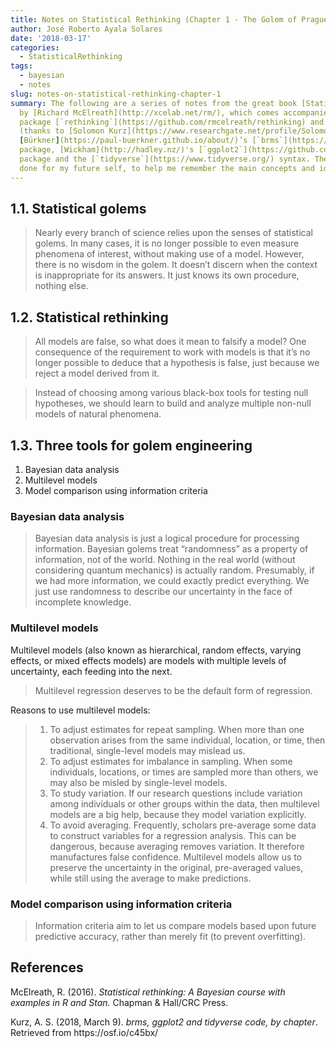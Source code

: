 ```yaml
---
title: Notes on Statistical Rethinking (Chapter 1 - The Golem of Prague)
author: José Roberto Ayala Solares
date: '2018-03-17'
categories:
  - StatisticalRethinking
tags:
  - bayesian
  - notes
slug: notes-on-statistical-rethinking-chapter-1
summary: The following are a series of notes from the great book [Statistical Rethinking](http://xcelab.net/rm/statistical-rethinking/)
  by [Richard McElreath](http://xcelab.net/rm/), which comes accompanied by the R
  package [`rethinking`](https://github.com/rmcelreath/rethinking) and some [improvements](https://osf.io/c45bx/)
  (thanks to [Solomon Kurz](https://www.researchgate.net/profile/Solomon_Kurz)) from
  [Bürkner](https://paul-buerkner.github.io/about/)’s [`brms`](https://github.com/paul-buerkner/brms)
  package, [Wickham](http://hadley.nz/)'s [`ggplot2`](https://github.com/tidyverse/ggplot2)
  package and the [`tidyverse`](https://www.tidyverse.org/) syntax. These are mainly
  done for my future self, to help me remember the main concepts and ideas.
---
```


## 1.1. Statistical golems
> Nearly every branch of science relies upon the senses of statistical golems. In many cases, it is no longer possible to even measure phenomena of interest, without making use of a model. However, there is no wisdom in the golem. It doesn’t discern when the context is inappropriate for its answers. It just knows its own procedure, nothing else.

## 1.2. Statistical rethinking
> All models are false, so what does it mean to falsify a model? One consequence of the requirement to work with models is that it’s no longer possible to deduce that a hypothesis is false, just because we reject a model derived from it.

> Instead of choosing among various black-box tools for testing null hypotheses, we should learn to build and analyze multiple non-null models of natural phenomena.

## 1.3. Three tools for golem engineering
1. Bayesian data analysis
2. Multilevel models
3. Model comparison using information criteria

### Bayesian data analysis
> Bayesian data analysis is just a logical procedure for processing information. Bayesian golems treat “randomness” as a property of information, not of the world. Nothing in the real world (without considering quantum mechanics) is actually random. Presumably, if we had more information, we could exactly predict everything. We just use randomness to describe our uncertainty in the face of incomplete knowledge.

### Multilevel models
Multilevel models (also known as hierarchical, random effects, varying effects, or mixed effects models) are models with multiple levels of uncertainty, each feeding into the next.

> Multilevel regression deserves to be the default form of regression.

Reasons to use multilevel models:

> (1) To adjust estimates for repeat sampling. When more than one observation arises from the same individual, location, or time, then traditional, single-level models may mislead us.
(2) To adjust estimates for imbalance in sampling. When some individuals, locations, or times are sampled more than others, we may also be misled by single-level models.
(3) To study variation. If our research questions include variation among individuals or other groups within the data, then multilevel models are a big help, because they model variation explicitly.
(4) To avoid averaging. Frequently, scholars pre-average some data to construct variables for a regression analysis. This can be dangerous, because averaging removes variation. It therefore manufactures false confidence. Multilevel models allow us to preserve the uncertainty in the original, pre-averaged values, while still using the average to make predictions.

### Model comparison using information criteria
> Information criteria aim to let us compare models based upon future predictive accuracy, rather than  merely fit (to prevent overfitting).

## References
McElreath, R. (2016). *Statistical rethinking: A Bayesian course with examples in R and Stan.* Chapman & Hall/CRC Press.

Kurz, A. S. (2018, March 9). *brms, ggplot2 and tidyverse code, by chapter*. Retrieved from https://osf.io/c45bx/

